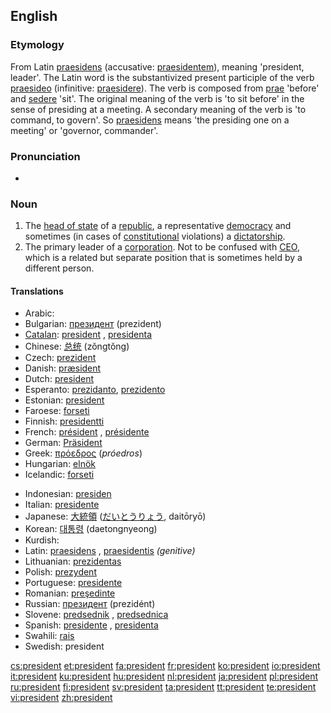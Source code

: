 {{see|président}}
==English==
{{wikipedia}}

===Etymology===
From Latin [[praesidens]] (accusative: [[praesidentem]]), meaning 'president, leader'. The Latin word is the substantivized present participle of the verb [[praesideo]] (infinitive: [[praesidere]]).  The verb is composed from [[prae]] 'before' and [[sedere]] 'sit'. The original meaning of the verb is 'to sit before' in the sense of presiding at a meeting. A secondary meaning of the verb is 'to command, to govern'. So [[praesidens]] means 'the presiding one on a meeting' or 'governor, commander'.

===Pronunciation===
*{{audio|en-us-president.ogg|Audio (US)}}

===Noun===
{{en-noun}}

# The [[head of state]] of a [[republic]], a representative [[democracy]] and sometimes (in cases of [[constitutional]] violations) a [[dictatorship]].
# The primary leader of a [[corporation]].  Not to be confused with [[CEO]], which is a related but separate position that is sometimes held by a different person.

====Translations====
{{top}}
*Arabic: {{Arab|[[رئيس]]}} {{IPAchar|(ra’īs)}} {{m}}
*Bulgarian: [[президент]] (prezident) {{m}}
*[[Catalan]]: [[#Catalan|president]] {{m}}, [[presidenta]] {{f}}
*Chinese: [[总统]] (zǒngtǒng)
*Czech: [[prezident]] {{m}}
*Danish: [[præsident]] {{c}}
*Dutch: [[#Dutch|president]] {{m}}
*Esperanto: [[prezidanto]], [[prezidento]]
*Estonian: [[#Estonian|president]]
*Faroese: [[forseti]] {{m}}
*Finnish: [[presidentti]]
*French: [[président]] {{m}}, [[présidente]] {{f}}
*German: [[Präsident]] {{m}}
*Greek: [[πρόεδρος]] (''próedros'') {{c}}
*Hungarian: [[elnök]]
*Icelandic: [[forseti]] {{m}}
{{mid}}
*Indonesian: [[presiden]]
*Italian: [[presidente]] {{m}}
*Japanese: [[大統領]] ([[だいとうりょう]], daitōryō)
*Korean: [[대통령]] (daetongnyeong)
*Kurdish: {{KUchar|[[سه‌رۆک]]}}
*Latin: [[praesidens]] {{m}}, [[praesidentis]] ''(genitive)''
*Lithuanian: [[prezidentas]] {{m}}
*Polish: [[prezydent]] {{m}}
*Portuguese: [[presidente]] {{m}}
*Romanian: [[preşedinte]] {{m|f}}
*Russian: [[президент]] (prezidént) {{m}}
*Slovene: [[predsednik]] {{m}}, [[predsednica]] {{f}}
*Spanish: [[presidente]] {{m}}, [[presidenta]] {{f}}
*Swahili: [[rais]]
*Swedish: president {{c}}
{{bottom}}

[[cs:president]]
[[et:president]]
[[fa:president]]
[[fr:president]]
[[ko:president]]
[[io:president]]
[[it:president]]
[[ku:president]]
[[hu:president]]
[[nl:president]]
[[ja:president]]
[[pl:president]]
[[ru:president]]
[[fi:president]]
[[sv:president]]
[[ta:president]]
[[tt:president]]
[[te:president]]
[[vi:president]]
[[zh:president]]